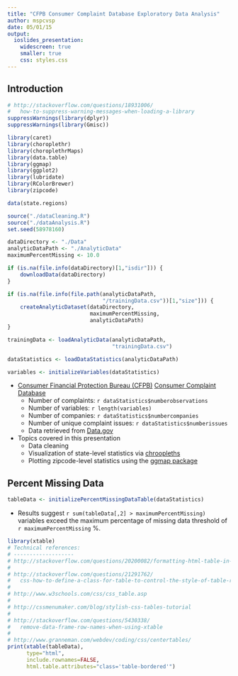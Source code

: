 ```yaml
---
title: "CFPB Consumer Complaint Database Exploratory Data Analysis"
author: mspcvsp
date: 05/01/15
output:
  ioslides_presentation:
    widescreen: true
    smaller: true
    css: styles.css
---
```


## Introduction
```r

# http://stackoverflow.com/questions/18931006/
#   how-to-suppress-warning-messages-when-loading-a-library
suppressWarnings(library(dplyr))
suppressWarnings(library(Gmisc))

library(caret)
library(choroplethr)
library(choroplethrMaps)
library(data.table)
library(ggmap)
library(ggplot2)
library(lubridate)
library(RColorBrewer)
library(zipcode)

data(state.regions)

source("./dataCleaning.R")
source("./dataAnalysis.R")
set.seed(58978160)

dataDirectory <- "./Data"
analyticDataPath <- "./AnalyticData"
maximumPercentMissing <- 10.0

if (is.na(file.info(dataDirectory)[1,"isdir"])) {
    downloadData(dataDirectory)
}

if (is.na(file.info(file.path(analyticDataPath,
                              "/trainingData.csv"))[1,"size"])) {
    createAnalyticDataset(dataDirectory,
                          maximumPercentMissing,
                          analyticDataPath)
}

trainingData <- loadAnalyticData(analyticDataPath,
                                 "trainingData.csv")

dataStatistics <- loadDataStatistics(analyticDataPath)

variables <- initializeVariables(dataStatistics)
```
   
- [Consumer Financial Protection Bureau (CFPB)](http://www.consumerfinance.gov/)
[Consumer Complaint Database](https://catalog.data.gov/dataset/consumer-complaint-database)
    * Number of complaints: `r dataStatistics$numberobservations`  
    * Number of variables: `r length(variables)`  
    * Number of companies: `r dataStatistics$numbercompanies`  
    * Number of unique complaint issues: `r dataStatistics$numberissues`
    * Data retrieved from [Data.gov](https://www.data.gov/)
- Topics covered in this presentation
    * Data cleaning
    * Visualization of state-level statistics via [chroopleths](https://github.com/trulia/choroplethr)
    * Plotting zipcode-level statistics using the [ggmap package](http://journal.r-project.org/archive/2013-1/kahle-wickham.pdf)

## Percent Missing Data
```r
tableData <- initializePercentMissingDataTable(dataStatistics)
```
- Results suggest `r sum(tableData[,2] > maximumPercentMissing)` variables
exceed the maximum percentage of missing data threshold of
`r maximumPercentMissing` %.  
  
```r
library(xtable)
# Technical references:
# -------------------
# http://stackoverflow.com/questions/20200082/formatting-html-table-in-r
#
# http://stackoverflow.com/questions/21291762/
#   css-how-to-define-a-class-for-table-to-control-the-style-of-table-rows
#
# http://www.w3schools.com/css/css_table.asp
#
# http://cssmenumaker.com/blog/stylish-css-tables-tutorial
#
# http://stackoverflow.com/questions/5430338/
#   remove-data-frame-row-names-when-using-xtable
#
# http://www.granneman.com/webdev/coding/css/centertables/
print(xtable(tableData),
      type="html",
      include.rownames=FALSE,
      html.table.attributes="class='table-bordered'")
```